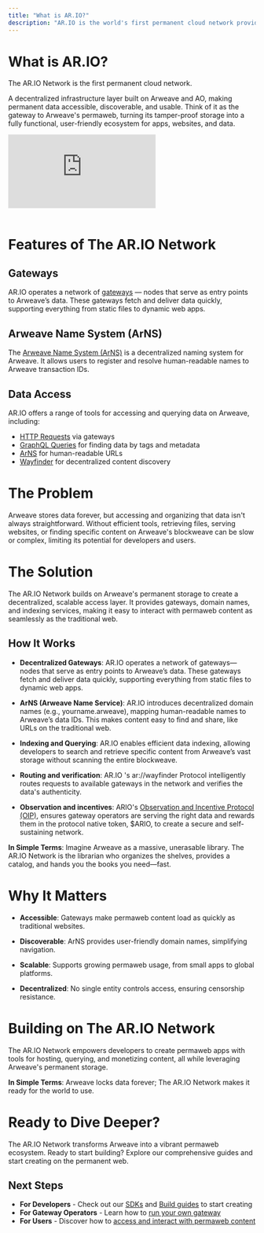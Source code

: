 ```yaml
---
title: "What is AR.IO?"
description: "AR.IO is the world's first permanent cloud network providing infrastructure for timeless, tamper-proof, and universally accessible data"
---
```


# What is AR.IO?

The AR.IO Network is the first permanent cloud network.

A decentralized infrastructure layer built on Arweave and AO, making permanent data accessible, discoverable, and usable. Think of it as the gateway to Arweave's permaweb, turning its tamper-proof storage into a fully functional, user-friendly ecosystem for apps, websites, and data.

<div className="flex flex-col items-left">
  <div className="w-full max-w-[760px] aspect-video">
    <iframe
      className="w-full h-full rounded-lg"
      src="https://www.youtube.com/embed/6HJc4_OYVMQ"
      title="What and Why AR.IO? | AR.IO 101"
      frameBorder="0"
      allow="accelerometer; autoplay; clipboard-write; encrypted-media; gyroscope; picture-in-picture; web-share"
      allowFullScreen
    ></iframe>
  </div>
</div>
<br />

# Features of The AR.IO Network

## Gateways

AR.IO operates a network of [gateways](/learn/gateways) — nodes that serve as entry points to Arweave’s data. These gateways fetch and deliver data quickly, supporting everything from static files to dynamic web apps.

## Arweave Name System (ArNS)

The [Arweave Name System (ArNS)](/learn/arns) is a decentralized naming system for Arweave. It allows users to register and resolve human-readable names to Arweave transaction IDs.

## Data Access

AR.IO offers a range of tools for accessing and querying data on Arweave, including:

- [HTTP Requests](/build/access/fetch-data) via gateways
- [GraphQL Queries](/build/access/find-data) for finding data by tags and metadata
- [ArNS](/learn/arns) for human-readable URLs
- [Wayfinder](/learn/wayfinder) for decentralized content discovery

# The Problem

Arweave stores data forever, but accessing and organizing that data isn't always straightforward. Without efficient tools, retrieving files, serving websites, or finding specific content on Arweave's blockweave can be slow or complex, limiting its potential for developers and users.

# The Solution

The AR.IO Network builds on Arweave's permanent storage to create a decentralized, scalable access layer. It provides gateways, domain names, and indexing services, making it easy to interact with permaweb content as seamlessly as the traditional web.

## How It Works

- **Decentralized Gateways**: AR.IO operates a network of gateways—nodes that serve as entry points to Arweave’s data. These gateways fetch and deliver data quickly, supporting everything from static files to dynamic web apps.

- **ArNS (Arweave Name Service)**: AR.IO introduces decentralized domain names (e.g., yourname.arweave), mapping human-readable names to Arweave’s data IDs. This makes content easy to find and share, like URLs on the traditional web.

- **Indexing and Querying**: AR.IO enables efficient data indexing, allowing developers to search and retrieve specific content from Arweave’s vast storage without scanning the entire blockweave.

- **Routing and verification**: AR.IO 's ar://wayfinder Protocol intelligently routes requests to available gateways in the network and verifies the data's authenticity.

- **Observation and incentives**: ARIO's [Observation and Incentive Protocol (OIP)](/learn/oip), ensures gateway operators are serving the right data and rewards them in the protocol native token, $ARIO, to create a secure and self-sustaining network.

**In Simple Terms**: Imagine Arweave as a massive, unerasable library. The AR.IO Network is the librarian who organizes the shelves, provides a catalog, and hands you the books you need—fast.

# Why It Matters

- **Accessible**: Gateways make permaweb content load as quickly as traditional websites.

- **Discoverable**: ArNS provides user-friendly domain names, simplifying navigation.

- **Scalable**: Supports growing permaweb usage, from small apps to global platforms.

- **Decentralized**: No single entity controls access, ensuring censorship resistance.

# Building on The AR.IO Network

The AR.IO Network empowers developers to create permaweb apps with tools for hosting, querying, and monetizing content, all while leveraging Arweave's permanent storage.

**In Simple Terms**: Arweave locks data forever; The AR.IO Network makes it ready for the world to use.

# Ready to Dive Deeper?

The AR.IO Network transforms Arweave into a vibrant permaweb ecosystem. Ready to start building? Explore our comprehensive guides and start creating on the permanent web.

## Next Steps

- **For Developers** - Check out our [SDKs](/sdks) and [Build guides](/build) to start creating
- **For Gateway Operators** - Learn how to [run your own gateway](/build/run-a-gateway)
- **For Users** - Discover how to [access and interact with permaweb content](/build/access)
